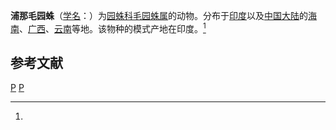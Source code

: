 {{Speciesbox
| taxon = Eriovixia poonaensis
| binomial_authority = (Tikader et Bal, 1981)<ref name='id13653'>{{cite web| url =http://www.bioinfo.cn/db05/BjdwSpecies.php?action=view&id=13653| title =浦那毛园蛛| work =《中国动物物种编目数据库》| publisher =中国科学院微生物研究所| author =中国科学院动物研究所| accessdate =2009-04-28| deadurl =yes| archiveurl =https://web.archive.org/web/20160305071425/http://www.bioinfo.cn/db05/BjdwSpecies.php?action=view&id=13653| archivedate =2016-03-05}}</ref>
}}

'''浦那毛园蛛'''（[[学名|学名]]：{{lang|la|''Eriovixia poonaensis''}}）为[[园蛛科|园蛛科]][[毛园蛛属|毛园蛛属]]的动物。分布于[[印度|印度]]以及[[中国大陆|中国大陆]]的[[海南|海南]]、[[广西|广西]]、[[云南|云南]]等地。该物种的模式产地在印度。<ref name='id13653'/>

== 参考文献 ==
{{reflist}}

{{蜘蛛小作品}}

{{taxonbar}}
[[Category:_1981年描述的动物|P]]
[[Category:毛园蛛属|P]]